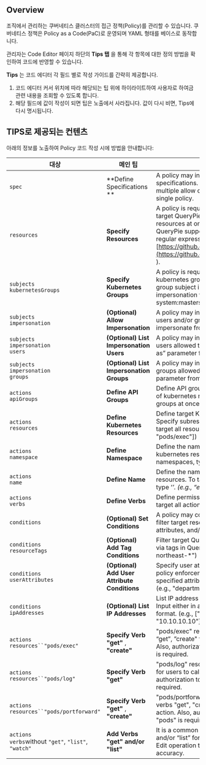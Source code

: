 ## Overview
조직에서 관리하는 쿠버네티스 클러스터의 접근 정책(Policy)를 관리할 수 있습니다. 쿠버네티스 정책은 Policy as a Code(PaC)로 운영되며 YAML 형태를 베이스로 동작합니다.

관리자는 Code Editor 페이지 하단의  **Tips 탭** 을 통해 각 항목에 대한 정의 방법을 확인하여 코드에 반영할 수 있습니다.

**Tips** 는 코드 에디터 각 필드 별로 작성 가이드를 간략히 제공합니다.

1. 코드 에디터 커서 위치에 따라 해당되는 팁 위에 하이라이트하여 사용자로 하여금 관련 내용을 조회할 수 있도록 합니다.
2. 해당 필드에 값이 작성이 되면 팁은 노출에서 사라집니다. 값이 다시 비면, Tips에 다시 명시됩니다.



## TIPS로 제공되는 컨텐츠
아래의 정보를 노출하여 Policy 코드 작성 시에 방법을 안내합니다:

|  **대상**                                                    |  **메인 팁**                                      |  **상세 설명**                                                                                                                                                                                                                                                                                            |
| ---------------------------------------------------------- | ---------------------------------------------- | ----------------------------------------------------------------------------------------------------------------------------------------------------------------------------------------------------------------------------------------------------------------------------------------------------- |
| `spec`                                                     |  **Define Specifications **                    | A policy may include allow and/or deny specifications. The syntax does not accept multiple allow or deny specifications in a single policy.                                                                                                                                                           |
| `resources`                                                |  **Specify Resources**                         | A policy is required to include at least one target QueryPie resource. To target every resources at once, use ‘*’. (e.g., cluster:*) QueryPie supports both glob patterns and regular expressions (RE2: [https://github.com/girishji/re2/wiki/Syntax](https://github.com/girishji/re2/wiki/Syntax) ). |
| `subjects`<br/>`kubernetesGroups`                          |  **Specify Kubernetes Groups**                 | A policy is required to include at least one kubernetes group for impersonation. Define group subject in a kubernetes cluster for impersonation via QueryPie Proxy. (e.g., system:masters)                                                                                                            |
| `subjects`<br/>`impersonation`                             |  **(Optional) Allow Impersonation**            | A policy may include a list of kubernetes users and/or groups allowed to impersonate from clients                                                                                                                                                                                                     |
| `subjects`<br/>`impersonation`<br/>`users`                 |  **(Optional) List Impersonation Users**       | A policy may include a list of kubernetes users allowed to impersonate using the “--as” parameter from clients                                                                                                                                                                                        |
| `subjects`<br/>`impersonation`<br/>`groups`                |  **(Optional) List Impersonation Groups**      | A policy may include a list of kubernetes groups allowed using the “--as-group” parameter from clients.                                                                                                                                                                                               |
| `actions`<br/>`apiGroups`                                  |  **Define API Groups**                         | Define API groups for efficient organization of kubernetes resources. To define all API groups at once, type ‘*’. (e.g., ["*"])                                                                                                                                                                       |
| `actions`<br/>`resources`                                  |  **Define Kubernetes Resources**               | Define target Kubernetes resources. Specify subresources if necessary. To target all resources, type ‘*’. (e.g., ["pods", "pods/exec"])                                                                                                                                                               |
| `actions`<br/>`namespace`                                  |  **Define Namespace**                          | Define the namespace of the target kubernetes resources. To target all namespaces, type ‘*’. (e.g., “*”)                                                                                                                                                                                              |
| `actions`<br/>`name`                                       |  **Define Name**                               | Define the name of the target kubernetes resources. To target all resource names, type ‘*’. (e.g., “eks-*”)                                                                                                                                                                                           |
| `actions`<br/>`verbs`                                      |  **Define Verbs**                              | Define permissible actions on resources. To target all actions at once, type ‘*’. (e.g., ["*"])                                                                                                                                                                                                       |
| `conditions`                                               |  **(Optional) Set Conditions**                 | A policy may contain a set of conditions to filter target resources and/or users via tags, attributes, and/or IP addresses.                                                                                                                                                                           |
| `conditions`<br/>`resourceTags`                            |  **(Optional) Add Tag Conditions**             | Filter target QueryPie-managed resources via tags in QueryPie. (e.g., "region": "ap-northeast-*")                                                                                                                                                                                                     |
| `conditions`<br/>`userAttributes`                          |  **(Optional) Add User Attribute Conditions**  | Specify user attributes for fine-grained policy enforcement. Only users matching specified attributes can utilize this policy. (e.g., "department": "DevOps")                                                                                                                                         |
| `conditions`<br/>`ipAddresses`                             |  **(Optional) List IP Addresses**              | List IP address ranges to utilize this policy. Input either in a single IP address or CIDR format. (e.g., ["10.0.0.0/24", "10.10.10.10"])                                                                                                                                                             |
| `actions`<br/>`resources``"pods/exec"`                     |  **Specify Verb "get"** ,  **"create"**        | "pods/exec" resource requires the verbs “get”, ”create" for users to call its action. Also, authorization to "get" & "list" "pods" is required.                                                                                                                                                       |
| `actions`<br/>`resources``"pods/log"`                      |  **Specify Verb "get"**                        | "pods/log" resource requires the verb "get" for users to call its action. Also, authorization to "get" & "list" "pods" is required.                                                                                                                                                                   |
| `actions`<br/>`resources``"pods/portforward"`              |  **Specify Verb "get"** ,  **"create"**        | "pods/portforward" resource requires the verbs "get", "create" for users to call its action. Also, authorization to "get" & "list" "pods" is required.                                                                                                                                                |
| `actions`<br/>`verbs`without `"get"`, `"list"`, `"watch"`  |  **Add Verbs "get" and/or "list"**             | It is a common practice to use verbs “get” and/or “list” for view before performing an Edit operation to ensure consistency and accuracy.                                                                                                                                                             |
